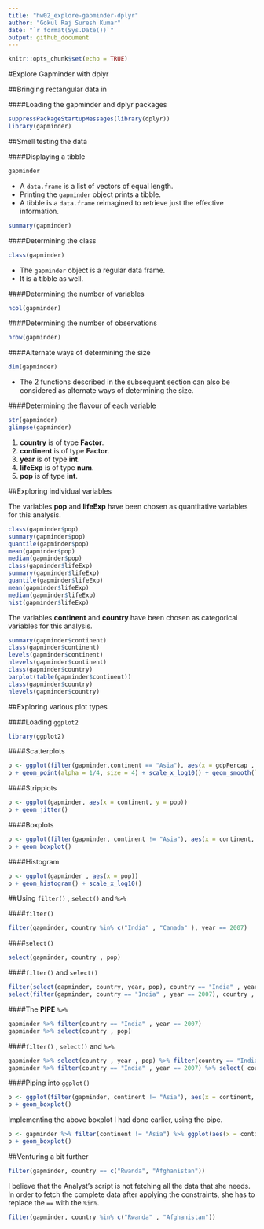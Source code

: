 ```yaml
---
title: "hw02_explore-gapminder-dplyr"
author: "Gokul Raj Suresh Kumar"
date: "`r format(Sys.Date())`"
output: github_document
---
```


```r
knitr::opts_chunk$set(echo = TRUE)
```

#Explore Gapminder with dplyr

##Bringing rectangular data in

####Loading the gapminder and dplyr packages 

```r
suppressPackageStartupMessages(library(dplyr))
library(gapminder)
```

##Smell testing the data

####Displaying a tibble
```r
gapminder
```
- A `data.frame` is a list of vectors of equal length. 
- Printing the `gapminder` object prints a tibble. 
- A tibble is a `data.frame` reimagined to retrieve just the effective information.

```r
summary(gapminder)
```


####Determining the class 

```r
class(gapminder)
```
- The `gapminder` object is a regular data frame.
- It is a tibble as well.

####Determining the number of variables

```r
ncol(gapminder)
```

####Determining the number of observations

```r
nrow(gapminder)
```

####Alternate ways of determining the size

```r
dim(gapminder)
```

- The 2 functions described in the subsequent section can also be considered as alternate ways of determining the size.

####Determining the flavour of each variable

```r
str(gapminder)
glimpse(gapminder)
```
1. **country** is of type **Factor**.
2. **continent** is of type **Factor**.
3. **year** is of type **int**.
4. **lifeExp** is of type **num**.
5. **pop** is of type **int**.

##Exploring individual variables

The variables **pop** and **lifeExp** have been chosen as quantitative variables for this analysis.

```r
class(gapminder$pop)
summary(gapminder$pop)
quantile(gapminder$pop)
mean(gapminder$pop)
median(gapminder$pop)
class(gapminder$lifeExp)
summary(gapminder$lifeExp)
quantile(gapminder$lifeExp)
mean(gapminder$lifeExp)
median(gapminder$lifeExp)
hist(gapminder$lifeExp)
```

The variables **continent** and **country**  have been chosen as categorical variables for this analysis.

```r
summary(gapminder$continent)
class(gapminder$continent)
levels(gapminder$continent)
nlevels(gapminder$continent)
class(gapminder$country)
barplot(table(gapminder$continent))
class(gapminder$country)
nlevels(gapminder$country)
```


##Exploring various plot types

####Loading `ggplot2`

```r
library(ggplot2)
```

####Scatterplots

```r
p <- ggplot(filter(gapminder,continent == "Asia"), aes(x = gdpPercap , y = lifeExp))
p + geom_point(alpha = 1/4, size = 4) + scale_x_log10() + geom_smooth(lwd = 2, se = FALSE)
```

####Stripplots

```r
p <- ggplot(gapminder, aes(x = continent, y = pop)) 
p + geom_jitter()
```

####Boxplots

```r
p <- ggplot(filter(gapminder, continent != "Asia"), aes(x = continent, y = lifeExp)) 
p + geom_boxplot()
```

####Histogram

```r
p <- ggplot(gapminder , aes(x = pop)) 
p + geom_histogram() + scale_x_log10()
```

##Using `filter()` , `select()` and `%>%`

####`filter()`

```r
filter(gapminder, country %in% c("India" , "Canada" ), year == 2007)
```

####`select()`

```r
select(gapminder, country , pop)
```

####`filter()` and `select()` 

```r
filter(select(gapminder, country, year, pop), country == "India" , year == 2007)
select(filter(gapminder, country == "India" , year == 2007), country , year , pop)
```

####The **PIPE** `%>%`

```r
gapminder %>% filter(country == "India" , year == 2007)
gapminder %>% select(country , pop)
```

####`filter()` , `select()` and `%>%`  

```r
gapminder %>% select(country , year , pop) %>% filter(country == "India", year == 2007)
gapminder %>% filter(country == "India" , year == 2007) %>% select( country , year, pop)
```

####Piping into `ggplot()`

```R
p <- ggplot(filter(gapminder, continent != "Asia"), aes(x = continent, y = lifeExp)) 
p + geom_boxplot()
```
Implementing the above boxplot I had done earlier, using the pipe.

```r
p <- gapminder %>% filter(continent != "Asia") %>% ggplot(aes(x = continent, y = lifeExp))
p + geom_boxplot()
```

##Venturing a bit further

```r
filter(gapminder, country == c("Rwanda", "Afghanistan"))

```

I believe that the Analyst's script is not fetching all the data that she needs. In order to fetch the complete data after applying the constraints, she has to replace the `==` with the `%in%`.

```r
filter(gapminder, country %in% c("Rwanda" , "Afghanistan"))
```





